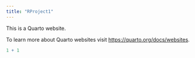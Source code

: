```yaml
---
title: "RProject1"
---
```


This is a Quarto website.

To learn more about Quarto websites visit <https://quarto.org/docs/websites>.

```r
1 + 1
```

